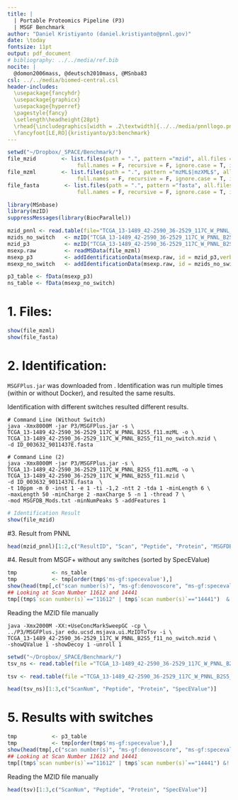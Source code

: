 ```yaml
---
title: | 
  | Portable Proteomics Pipeline (P3) 
  | MSGF Benchmark
author: "Daniel Kristiyanto (daniel.kristiyanto@pnnl.gov)"
date: \today
fontsize: 11pt
output: pdf_document
# bibliography: ../../media/ref.bib
nocite: |
  @domon2006mass, @deutsch2010mass, @MSnba83
csl: ../../media/biomed-central.csl
header-includes:
  \usepackage{fancyhdr}
  \usepackage{graphicx}
  \usepackage{hyperref}
  \pagestyle{fancy}
  \setlength\headheight{28pt}
  \rhead{\includegraphics[width = .2\textwidth]{../../media/pnnllogo.png}}
  \fancyfoot[LE,RO]{kristiyanto/p3:benchmark}
---
```

\rule{\textwidth}{1pt}

```r
setwd("~/Dropbox/_SPACE/Benchmark/")
file_mzid        <- list.files(path = ".", pattern ="mzid", all.files = F, 
                      full.names = F, recursive = F, ignore.case = T, include.dirs = F)
file_mzml        <- list.files(path = ".", pattern ="mzML$|mzXML$", all.files = F, 
                      full.names = F, recursive = F, ignore.case = T, include.dirs = F)
file_fasta        <- list.files(path = ".", pattern ="fasta", all.files = F, 
                      full.names = F, recursive = F, ignore.case = T, include.dirs = F)

library(MSnbase)
library(mzID)
suppressMessages(library(BiocParallel))

mzid_pnnl <- read.table(file="TCGA_13-1489_42-2590_36-2529_117C_W_PNNL_B2S5_f11_msgfdb_fht.txt", sep="\t", header=T)
mzids_no_switch   <- mzID("TCGA_13-1489_42-2590_36-2529_117C_W_PNNL_B2S5_f11_no_switch.mzid")
mzid_p3           <- mzID("TCGA_13-1489_42-2590_36-2529_117C_W_PNNL_B2S5_f11.mzid")
msexp.raw         <- readMSData(file_mzml)
msexp_p3          <- addIdentificationData(msexp.raw, id = mzid_p3,verbose=F)
msexp_no_switch   <- addIdentificationData(msexp.raw, id = mzids_no_switch,verbose=F)

p3_table <- fData(msexp_p3)
ns_table <- fData(msexp_no_switch)
```

# 1. Files:

```r
show(file_mzml)
show(file_fasta)
```

# 2. Identification:

`MSGFPlus.jar` was downloaded from \url{https://omics.pnl.gov/software/ms-gf}. Identification was run multiple times (within or without Docker), and resulted the same results. 

Identification with different switches resulted different results.

```
# Command Line (Without Switch)
java -Xmx8000M -jar P3/MSGFPlus.jar -s \
TCGA_13-1489_42-2590_36-2529_117C_W_PNNL_B2S5_f11.mzML -o \
TCGA_13-1489_42-2590_36-2529_117C_W_PNNL_B2S5_f11_no_switch.mzid \
-d ID_003632_9011437E.fasta  

# Command Line (2)
java -Xmx8000M -jar P3/MSGFPlus.jar -s \
TCGA_13-1489_42-2590_36-2529_117C_W_PNNL_B2S5_f11.mzML -o \
TCGA_13-1489_42-2590_36-2529_117C_W_PNNL_B2S5_f11.mzid \
-d ID_003632_9011437E.fasta  \
-t 10ppm -m 0 -inst 1 -e 1 -ti -1,2 -ntt 2 -tda 1 -minLength 6 \
-maxLength 50 -minCharge 2 -maxCharge 5 -n 1 -thread 7 \
-mod MSGFDB_Mods.txt -minNumPeaks 5 -addFeatures 1
```
```r
# Identification Result
show(file_mzid)
```

#3. Result from PNNL
```r
head(mzid_pnnl)[1:2,c("ResultID", "Scan", "Peptide", "Protein", "MSGFDB_SpecEValue")]
```


#4. Result from MSGF+ without any switches (sorted by SpecEValue)
```r
tmp           <- ns_table
tmp           <- tmp[order(tmp$'ms-gf:specevalue'),]
show(head(tmp[,c("scan number(s)", "ms-gf:denovoscore", "ms-gf:specevalue", "accession", "pepseq")])[1:3,])
## Looking at Scan Number 11612 and 14441
tmp[(tmp$`scan number(s)`=="11612" | tmp$`scan number(s)`=="14441")  &! is.na(tmp$`scan number(s)`),c("scan number(s)", "ms-gf:denovoscore", "ms-gf:specevalue", "accession", "pepseq")]
```



Reading the MZID file manually
```
java -Xmx2000M -XX:+UseConcMarkSweepGC -cp \ 
../P3/MSGFPlus.jar edu.ucsd.msjava.ui.MzIDToTsv -i \
TCGA_13-1489_42-2590_36-2529_117C_W_PNNL_B2S5_f11_no_switch.mzid \
-showQValue 1 -showDecoy 1 -unroll 1
```
```r
setwd("~/Dropbox/_SPACE/Benchmark/")
tsv_ns <- read.table(file ="TCGA_13-1489_42-2590_36-2529_117C_W_PNNL_B2S5_f11_no_switch.tsv", sep="\t",header = T)

tsv <- read.table(file ="TCGA_13-1489_42-2590_36-2529_117C_W_PNNL_B2S5_f11.tsv", sep="\t",header = T)

```
```r
head(tsv_ns)[1:3,c("ScanNum", "Peptide", "Protein", "SpecEValue")]
```


# 5. Results with switches
```r
tmp           <- p3_table
tmp           <- tmp[order(tmp$'ms-gf:specevalue'),]
show(head(tmp[,c("scan number(s)", "ms-gf:denovoscore", "ms-gf:specevalue", "accession", "pepseq")])[1:3,])
## Looking at Scan Number 11612 and 14441
tmp[(tmp$`scan number(s)`=="11612" | tmp$`scan number(s)`=="14441") &! is.na(tmp$`scan number(s)`),c("scan number(s)", "ms-gf:denovoscore", "ms-gf:specevalue", "accession", "pepseq")]

```


Reading the MZID file manually
```r
head(tsv)[1:3,c("ScanNum", "Peptide", "Protein", "SpecEValue")]
```